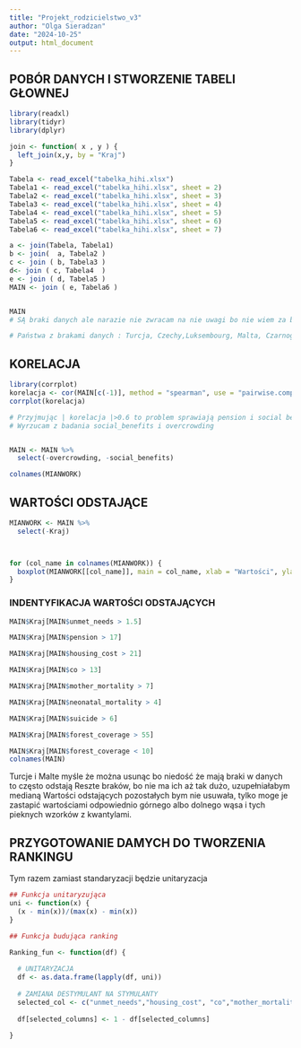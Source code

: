 ```yaml
---
title: "Projekt_rodzicielstwo_v3"
author: "Olga Sieradzan"
date: "2024-10-25"
output: html_document
---
```


## POBÓR DANYCH I STWORZENIE TABELI GŁOWNEJ
```r
library(readxl)
library(tidyr)
library(dplyr)

join <- function( x , y ) {
  left_join(x,y, by = "Kraj")
}

Tabela <- read_excel("tabelka_hihi.xlsx")
Tabela1 <- read_excel("tabelka_hihi.xlsx", sheet = 2)
Tabela2 <- read_excel("tabelka_hihi.xlsx", sheet = 3)
Tabela3 <- read_excel("tabelka_hihi.xlsx", sheet = 4)
Tabela4 <- read_excel("tabelka_hihi.xlsx", sheet = 5)
Tabela5 <- read_excel("tabelka_hihi.xlsx", sheet = 6)
Tabela6 <- read_excel("tabelka_hihi.xlsx", sheet = 7)

a <- join(Tabela, Tabela1)
b <- join(  a, Tabela2 )
c <- join ( b, Tabela3 )
d<- join ( c, Tabela4  )
e <- join ( d, Tabela5 )
MAIN <- join ( e, Tabela6 )


MAIN
# SĄ braki danych ale narazie nie zwracam na nie uwagi bo nie wiem za bardzo jak się nimi zając czy usunąś obiekty z badania czy usunąć zmienną, czy jakoś zastąpić. Narazie robie wstępne EDA z warunkiem nie brania NA pod uwagę żeby zobaczyć czy może coś wyjdzie ciekawego po drodze 

# Państwa z brakami danych : Turcja, Czechy,Luksembourg, Malta, Czarnogóra, Holandia


```


## KORELACJA
```r
library(corrplot)
korelacja <- cor(MAIN[c(-1)], method = "spearman", use = "pairwise.complete.obs")
corrplot(korelacja)

# Przyjmując | korelacja |>0.6 to problem sprawiają pension i social benefits oraz overcrowding i daily income
# Wyrzucam z badania social_benefits i overcrowding



```
```r
MAIN <- MAIN %>% 
  select(-overcrowding, -social_benefits)

colnames(MIANWORK)
```

## WARTOŚCI ODSTAJĄCE
```r
MIANWORK <- MAIN %>%
  select(-Kraj)



for (col_name in colnames(MIANWORK)) {
  boxplot(MIANWORK[[col_name]], main = col_name, xlab = "Wartości", ylab = "Rozkład")
}

```
### INDENTYFIKACJA WARTOŚCI ODSTAJĄCYCH

```r
MAIN$Kraj[MAIN$unmet_needs > 1.5]
```

```r
MAIN$Kraj[MAIN$pension > 17]
```
```r
MAIN$Kraj[MAIN$housing_cost > 21]
```
```r
MAIN$Kraj[MAIN$co > 13]
```
```r
MAIN$Kraj[MAIN$mother_mortality > 7]
```
```r
MAIN$Kraj[MAIN$neonatal_mortality > 4]
```
```r
MAIN$Kraj[MAIN$suicide > 6]
```
```r
MAIN$Kraj[MAIN$forest_coverage > 55]
```
```r
MAIN$Kraj[MAIN$forest_coverage < 10]
colnames(MAIN)
```

Turcje i Malte myśle że można usunąc bo niedość że mają braki w danych to często odstają
Reszte braków, bo nie ma ich aż tak dużo, uzupełniałabym medianą 
Wartości odstających pozostałych bym nie usuwała, tylko moge je zastapić wartościami odpowiednio górnego albo dolnego wąsa i tych pieknych wzorków z kwantylami. 

## PRZYGOTOWANIE DAMYCH DO TWORZENIA RANKINGU

Tym razem zamiast standaryzacji będzie unitaryzacja 

```r

## Funkcja unitaryzująca 
uni <- function(x) {
  (x - min(x))/(max(x) - min(x))
}

## Funkcja budująca ranking 

Ranking_fun <- function(df) {
  
  # UNITARYZACJA 
  df <- as.data.frame(lapply(df, uni))
  
  # ZAMIANA DESTYMULANT NA STYMULANTY 
  selected_col <- c("unmet_needs","housing_cost", "co","mother_mortality","neonatal_mortality","suicide")
  
  df[selected_columns] <- 1 - df[selected_columns]
  
}


```













